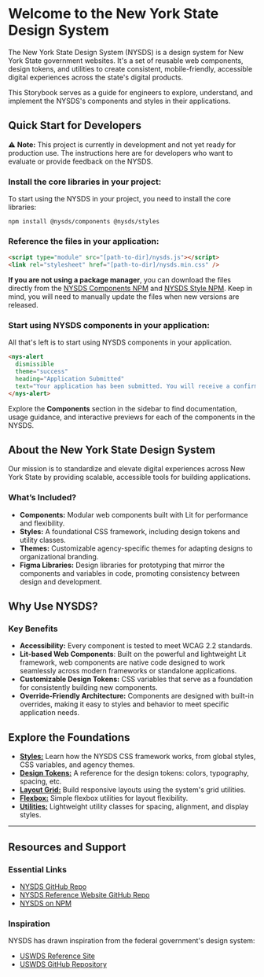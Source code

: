 
<Meta title="About" />

# Welcome to the New York State Design System

The New York State Design System (NYSDS) is a design system for New York State government websites. It's a set of reusable web components, design tokens, and utilities to create consistent, mobile-friendly, accessible digital experiences across the state's digital products.

This Storybook serves as a guide for engineers to explore, understand, and implement the NYSDS's components and styles in their applications.

## Quick Start for Developers

⚠️ **Note:** This project is currently in development and not yet ready for production use. The instructions here are for developers who want to evaluate or provide feedback on the NYSDS.

### Install the core libraries in your project:

To start using the NYSDS in your project, you need to install the core libraries:

```
npm install @nysds/components @nysds/styles
```

### Reference the files in your application:

```html
<script type="module" src="[path-to-dir]/nysds.js"></script>
<link rel="stylesheet" href="[path-to-dir]/nysds.min.css" />
```

**If you are not using a package manager**, you can download the files directly from the [NYSDS Components NPM](https://www.npmjs.com/package/@nysds/components) and [NYSDS Style NPM](https://www.npmjs.com/package/@nysds/styles). Keep in mind, you will need to manually update the files when new versions are released.

### Start using NYSDS components in your application:

All that's left is to start using NYSDS components in your application.

``` html
<nys-alert 
  dismissible
  theme="success" 
  heading="Application Submitted" 
  text="Your application has been submitted. You will receive a confirmation email shortly."> 
</nys-alert>
```
Explore the **Components** section in the sidebar to find documentation, usage guidance, and interactive previews for each of the components in the NYSDS.

## About the New York State Design System

Our mission is to standardize and elevate digital experiences across New York State by providing scalable, accessible tools for building applications.

### What’s Included?

- **Components:** Modular web components built with Lit for performance and flexibility.
- **Styles:** A foundational CSS framework, including design tokens and utility classes.
- **Themes:** Customizable agency-specific themes for adapting designs to organizational branding.
- **Figma Libraries:** Design libraries for prototyping that mirror the components and variables in code, promoting consistency between design and development.

## Why Use NYSDS?

### Key Benefits

- **Accessibility:** Every component is tested to meet WCAG 2.2 standards.
- **Lit-based Web Components**: Built on the powerful and lightweight Lit framework, web components are native code designed to work seamlessly across modern frameworks or standalone applications.
- **Customizable Design Tokens:** CSS variables that serve as a foundation for consistently building new components.
- **Override-Friendly Architecture:** Components are designed with built-in overrides, making it easy to styles and behavior to meet specific application needs.

## Explore the Foundations

- [**Styles:**](?path=/docs/styles--docs) Learn how the NYSDS CSS framework works, from global styles, CSS variables, and agency themes.
- [**Design Tokens:**](?path=/docs/design-tokens--docs) A reference for the design tokens: colors, typography, spacing, etc.
- [**Layout Grid:**](?path=/docs/layout-grid--docs) Build responsive layouts using the system's grid utilities.
- [**Flexbox:**](?path=/docs/flexbox--docs) Simple flexbox utilities for layout flexibility.
- [**Utilities:**](?path=/docs/utilities--docs) Lightweight utility classes for spacing, alignment, and display styles.



---

## Resources and Support

### Essential Links 

- [NYSDS GitHub Repo](https://github.com/its-hcd/nysds)
- [NYSDS Reference Website GitHub Repo](https://github.com/its-hcd/nysds-site)
- [NYSDS on NPM](https://www.npmjs.com/org/nysds)

### Inspiration

NYSDS has drawn inspiration from the federal government's design system:

- [USWDS Reference Site](https://designsystem.digital.gov/)
- [USWDS GitHub Repository](https://github.com/uswds/uswds)
